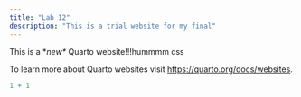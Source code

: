 ```yaml
---
title: "Lab 12"
description: "This is a trial website for my final"
---
```


This is a \**new\** Quarto website!!!hummmm css

To learn more about Quarto websites visit <https://quarto.org/docs/websites>.

```r
1 + 1
```
